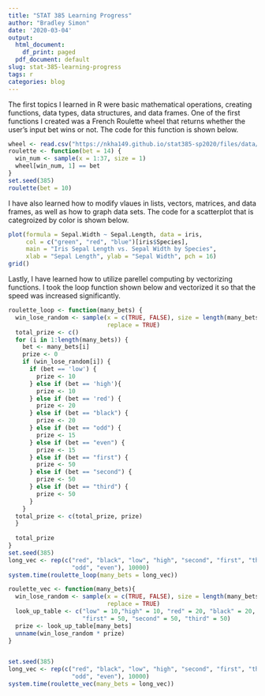 ```yaml
---
title: "STAT 385 Learning Progress"
author: "Bradley Simon"
date: '2020-03-04'
output:
  html_document:
    df_print: paged
  pdf_document: default
slug: stat-385-learning-progress
tags: r
categories: blog
---
```

The first topics I learned in R were basic mathematical operations, creating functions, data types, data structures, and data frames. One of the first functions I created was a French Roulette wheel that returns whether the user's input bet wins or not. The code for this function is shown below.



```r
wheel <- read.csv("https://nkha149.github.io/stat385-sp2020/files/data/roulette.csv")
roulette <- function(bet = 14) {
  win_num <- sample(x = 1:37, size = 1)
  wheel[win_num, 1] == bet
}
set.seed(385)
roulette(bet = 10)
```



I have also learned how to modify vlaues in lists, vectors, matrices, and data frames, as well as how to graph data sets. The code for a scatterplot that is categroized by color is shown below.



```r
plot(formula = Sepal.Width ~ Sepal.Length, data = iris,
     col = c("green", "red", "blue")[iris$Species],
     main = "Iris Sepal Length vs. Sepal Width by Species",
     xlab = "Sepal Length", ylab = "Sepal Width", pch = 16)
grid()
```



Lastly, I have learned how to utilize parellel computing by vectorizing functions. I took the loop function shown below and vectorized it so that the speed was increased significantly.



```r
roulette_loop <- function(many_bets) {
  win_lose_random <- sample(x = c(TRUE, FALSE), size = length(many_bets),
                            replace = TRUE)
  total_prize <- c()
  for (i in 1:length(many_bets)) {
    bet <- many_bets[i]
    prize <- 0
    if (win_lose_random[i]) {
      if (bet == 'low') {
        prize <- 10
      } else if (bet == 'high'){
        prize <- 10
      } else if (bet == 'red') {
        prize <- 20
      } else if (bet == "black") {
        prize <- 20
      } else if (bet == "odd") {
        prize <- 15
      } else if (bet == "even") {
        prize <- 15
      } else if (bet == "first") {
        prize <- 50
      } else if (bet == "second") {
        prize <- 50
      } else if (bet == "third") {
        prize <- 50
      }
    }
  total_prize <- c(total_prize, prize)
  }
  
  total_prize
}
set.seed(385)
long_vec <- rep(c("red", "black", "low", "high", "second", "first", "third",
                  "odd", "even"), 10000)
system.time(roulette_loop(many_bets = long_vec))
```

```r
roulette_vec <- function(many_bets){
  win_lose_random <- sample(x = c(TRUE, FALSE), size = length(many_bets),
                            replace = TRUE)
  look_up_table <- c("low" = 10,"high" = 10, "red" = 20, "black" = 20, "odd" =   15,"even" = 15,
                     "first" = 50, "second" = 50, "third" = 50)
  prize <- look_up_table[many_bets]
  unname(win_lose_random * prize)
}


set.seed(385)
long_vec <- rep(c("red", "black", "low", "high", "second", "first", "third",
                  "odd", "even"), 10000)
system.time(roulette_vec(many_bets = long_vec))
```

